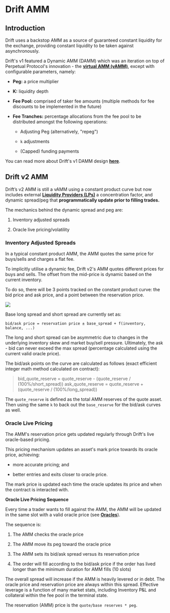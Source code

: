 # Drift AMM
## Introduction

Drift uses a backstop AMM as a source of guaranteed constant liquidity for the exchange, providing constant liquidity to be taken against asynchronously.

Drift's v1 featured a Dynamic AMM (DAMM) which was an iteration on top of Perpetual Protocol's innovation - the [**virtual AMM (vAMM)**](https://blog.perp.fi/a-deep-dive-into-our-virtual-amm-vamm-40345c522eeb), except with configurable parameters, namely:

-   **Peg:** a price multiplier

-   **K:** liquidity depth

-   **Fee Pool:** comprised of taker fee amounts (multiple methods for fee discounts to be implemented in the future)

-   **Fee Tranches:** percentage allocations from the fee pool to be distributed amongst the following operations:

    -   Adjusting Peg (alternatively, "repeg")

    -   `k` adjustments

    -   (Capped) funding payments

You can read more about Drift's v1 DAMM design [**here**](https://www.notion.so/driftprotocol/Drift-dAMM-deep-dive-ff154003aedb4efa83d6e7f4440cd4ab#861bdbceda8a45a38600a0d9d762ee25).

## Drift v2 AMM

Drift’s v2 AMM is still a vAMM using a constant product curve but now includes external [**Liquidity Providers (LPs)**](/providing-liquidity/liquidity-providers) a concentration factor, and dynamic spread/peg that **programmatically update prior to filling trades.**

The mechanics behind the dynamic spread and peg are:

1.  Inventory adjusted spreads

2.  Oracle live pricing/volatility

### Inventory Adjusted Spreads

In a typical constant product AMM, the AMM quotes the same price for buys/sells and charges a flat fee.

To implicitly utilise a dynamic fee, Drift v2's AMM quotes different prices for buys and sells. The offset from the mid-price is dynamic based on the current inventory.

To do so, there will be 3 points tracked on the constant product curve: the bid price and ask price, and a point between the reservation price.

![](public/assets/K7PAJRkd_-P-t8v6RQ_nI_drift-amm-bid-ask-spreads.png)

Base long spread and short spread are currently set as:

`bid/ask price = reservation price ± base_spread + f(inventory, balance, ...)`

The long and short spread can be asymmetric due to changes in the underlying inventory skew and market buy/sell pressure. Ultimately, the ask - bid can never exceed the max spread (percentage calculated using the current valid oracle price).

The bid/ask points on the curve are calculated as follows (exact efficient integer math method calculated on contract):

> bid_quote_reserve = quote_reserve - (quote_reserve / (100%/short_spread))
> ask_quote_reserve = quote_reserve + (quote_reserve / (100%/long_spread))

The `quote_reserve` is defined as the total AMM reserves of the quote asset. Then using the same `k` to back out the `base_reserve` for the bid/ask curves as well.

### Oracle Live Pricing

The AMM's reservation price gets updated regularly through Drift's live oracle-based pricing.

This pricing mechanism updates an asset's mark price towards its oracle price, achieving:

-   more accurate pricing; and

-   better entries and exits closer to oracle price.

The mark price is updated each time the oracle updates its price and when the contract is interacted with.

**Oracle Live Pricing Sequence**

Every time a trader wants to fill against the AMM, the AMM will be updated in the same slot with a valid oracle price (see [**Oracles**](/trading/oracles)). 

The sequence is:

1.  The AMM checks the oracle price

2.  The AMM move its peg toward the oracle price

3.  The AMM sets its bid/ask spread versus its reservation price

4.  The order will fill according to the bid/ask price if the order has lived longer than the minimum duration for AMM fills (10 slots)

The overall spread will increase if the AMM is heavily levered or in debt. The oracle price and reservation price are always within this spread. Effective leverage is a function of many market stats, including Inventory P&L and collateral within the fee pool in the terminal state.

The reservation (AMM) price is the `quote/base reserves * peg`.

